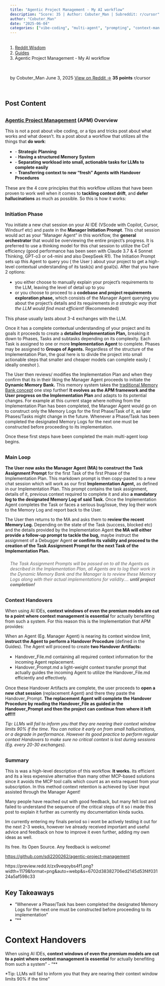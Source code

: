 ```yaml
---
title: "Agentic Project Management - My AI workflow"
description: "Score: 35 | Author: Cobuter_Man | Subreddit: r/cursor"
author: "Cobuter_Man"
date: "2025-06-04"
categories: ["vibe-coding", "multi-agent", "prompting", "context-management"]
---
```


<nav aria-label="breadcrumb">
  <ol class="breadcrumb">
    <li class="breadcrumb-item"><a href="../../../index.html">Reddit Wisdom</a></li>
    <li class="breadcrumb-item"><a href="../../index.html">Guides</a></li>
    <li class="breadcrumb-item active" aria-current="page">Agentic Project Management - My AI workflow</li>
  </ol>
</nav>

<div class="post-meta">
  <span class="author">by Cobuter_Man</span>
  <span class="date">June 3, 2025</span>
  <span class="reddit-link"><a href="https://reddit.com/r/cursor/comments/1l2p2y6/agentic_project_management_my_ai_workflow/" target="_blank">View on Reddit →</a></span>
  <span class="score">35 points</span>
  <span class="subreddit">r/cursor</span>
</div>


## Post Content

### [Agentic Project Management](https://github.com/sdi2200262/agentic-project-management) (APM) Overview

This is not a post about vibe coding, or a tips and tricks post about what works and what doesn't. Its a post about a workflow that utilizes all the things that **do work**:

- \- **Strategic Planning**
- \- **Having a structured Memory System**
- \- **Separating workload into small, actionable tasks for LLMs to complete easily**
- \- **Transferring context to new "fresh" Agents with Handover Procedures**

These are the 4 core principles that this workflow utilizes that have been proven to work well when it comes to **tackling context drift**, and **defer hallucinations** as much as possible. So this is how it works:

### Initiation Phase

You initiate a new chat session on your AI IDE (VScode with Copilot, Cursor, Windsurf etc) and paste in the **Manager Initiation Prompt**. This chat session would act as your "Manager Agent" in this workflow, the **general orchestrator** that would be overviewing the entire project's progress. It is preferred to use a thinking model for this chat session to utilize the CoT efficiency (good performance has been seen with Claude 3.7 & 4 Sonnet Thinking, GPT-o3 or o4-mini and also DeepSeek R1). The Initiation Prompt sets up this Agent to query you ( the User ) about your project to get a high-level contextual understanding of its task(s) and goal(s). After that you have 2 options:

- you either choose to manually explain your project's requirements to the LLM, leaving the level of detail up to you
- or you choose to proceed to a **codebase and project requirements exploration phase,** which consists of the Manager Agent querying you about the project's details and its requirements *in a strategic way that the LLM would find most efficient!*  (Recommended)

This phase usually lasts about 3-4 exchanges with the LLM.

Once it has a complete contextual understanding of your project and its goals it proceeds to create a **detailed Implementation Plan,** breaking it down to Phases, Tasks and subtasks depending on its complexity. Each Task is assigned to one or more **Implementation Agent** to complete. Phases may be assigned to **Groups of Agents.** Regardless of the structure of the Implementation Plan, the goal here is to divide the project into small actionable steps that smaller and cheaper models can complete easily ( ideally oneshot ).

The User then reviews/ modifies the Implementation Plan and when they confirm that its in their liking the Manager Agent proceeds to initiate the **Dynamic Memory Bank.** This memory system takes the [traditional Memory Bank concept](https://docs.cline.bot/prompting/cline-memory-bank) one step further! **It evolves** **as the APM framework and the User** **progress on the Implementation Plan** and adapts to its potential changes.  For example at this current stage where nothing from the Implementation Plan has been completed, the Manager Agent would go on to construct only the Memory Logs for the first Phase/Task of it, as later Phases/Tasks might change in the future. Whenever a Phase/Task has been completed the designated Memory Logs for the next one must be constructed before proceeding to its implementation.

Once these first steps have been completed the main multi-agent loop begins.

### Main Loop

**The User now asks the Manager Agent (MA) to construct the Task Assignment Prompt** for the first Task of the first Phase of the Implementation Plan. This markdown prompt is then copy-pasted to a new chat session which will work as our first **Implementation Agent,** as defined in our Implementation Plan. This prompt contains the task assignment, details of it, previous context required to complete it and also **a mandatory log to the designated Memory Log of said Task.** Once the Implementation Agent completes the Task or faces a serious bug/issue, they log their work to the Memory Log and report back to the User.

The User then returns to the MA and asks them to **review the recent Memory Log.** Depending on the state of the Task (success, blocked etc) and the details provided by the Implementation Agent **the MA will either provide a follow-up prompt to tackle the bug,** maybe instruct the assignment of a Debugger Agent **or confirm its validity and proceed to the creation of the Task Assignment Prompt for the next Task of the Implementation Plan.**

>The Task Assignment Prompts will be passed on to all the Agents as described in the Implementation Plan, all Agents are to log their work in the Dynamic Memory Bank and the Manager is to review these Memory Logs along with their actual implementations for validity.... **until project completion!**

### Context Handovers

When using AI IDEs, **context windows of even the premium models are cut to a point where context management is essential** for actually benefiting from such a system. For this reason this is the Implementation that APM provides:

When an Agent (Eg. Manager Agent) is nearing its context window limit, **instruct the Agent to perform a Handover Procedure** (defined in the Guides). The Agent will proceed to create **two Handover Artifacts:**

- Handover\_File.md containing all required context information for the incoming Agent replacement.
- Handover\_Prompt.md a light-weight context transfer prompt that actually guides the incoming Agent to utilize the Handover\_File.md efficiently and effectively.

Once these Handover Artifacts are complete, the user proceeds to **open a new chat session** (replacement Agent) and there they paste the Handover\_Prompt. **The replacement Agent will complete the Handover Procedure by reading the Handover\_File as guided in the Handover\_Prompt and then the project can continue from where it left off!!!**

*Tip: LLMs will fail to inform you that they are nearing their context window limits 90% if the time. You can notice it early on from small hallucinations, or a degrade in performance. However its good practice to perform regular context Handovers to make sure no critical context is lost during sessions (Eg. every 20-30 exchanges).*

### Summary

This is was a high-level description of this workflow. **It works.** Its efficient and its a less expensive alternative than many other MCP-based solutions since it avoids the MCP tool calls which count as an extra request from your subscription. In this method context retention is achieved by User input assisted through the Manager Agent!

Many people have reached out with good feedback, but many felt lost and failed to understand the sequence of the critical steps of it so i made this post to explain it further as currently my documentation kinda sucks.

Im currently entering my finals period so i wont be actively testing it out for the next 2-3 weeks, however ive already received important and useful advice and feedback on how to improve it even further, adding my own ideas as well.

Its free. Its Open Source. Any feedback is welcome!

[https://github.com/sdi2200262/agentic-project-management](https://github.com/sdi2200262/agentic-project-management)

https://preview.redd.it/zx9veqoybs4f1.png?width=1179&format=png&auto=webp&s=6702d38382706ed2145d53f4f03124a5af598c33

## Key Takeaways

- "Whenever a Phase/Task has been completed the designated Memory Logs for the next one must be constructed before proceeding to its implementation"
- "**

# Context Handovers

When using AI IDEs, **context windows of even the premium models are cut to a point where context management is essential** for actually benefiting from such a system"
- "**

*Tip: LLMs will fail to inform you that they are nearing their context window limits 90% if the time"

<style>
.post-meta {
  display: flex;
  gap: 1.5rem;
  flex-wrap: wrap;
  margin: 1rem 0 2rem 0;
  padding: 1rem;
  background: var(--bs-light);
  border-radius: 0.5rem;
  font-size: 0.9rem;
}

.post-meta span {
  color: var(--bs-secondary);
}

.post-meta .score {
  color: var(--bs-success);
  font-weight: bold;
}

.post-actions {
  display: flex;
  gap: 1rem;
  margin: 2rem 0;
}

.post-content {
  line-height: 1.8;
  font-size: 1.1rem;
}

h2, h3, h4 {
  margin-top: 2rem;
  margin-bottom: 1rem;
}

ul, ol {
  margin: 1rem 0;
  padding-left: 2rem;
}

blockquote {
  border-left: 4px solid var(--bs-primary);
  padding-left: 1rem;
  margin: 1.5rem 0;
  font-style: italic;
}

code {
  background: var(--bs-light);
  padding: 0.2rem 0.4rem;
  border-radius: 0.25rem;
}

pre {
  background: var(--bs-light);
  padding: 1rem;
  border-radius: 0.5rem;
  overflow-x: auto;
}
</style>